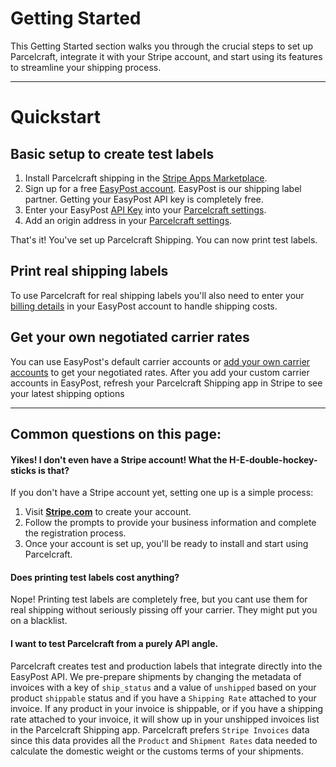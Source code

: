 # Getting Started

This Getting Started section walks you through the crucial steps to set up Parcelcraft, integrate it with your Stripe account, and start using its features to streamline your shipping process. 

----
# Quickstart

## Basic setup to create test labels

1. Install Parcelcraft shipping in the [Stripe Apps Marketplace](https://marketplace.stripe.com/apps/parcelcraft-shipping).
2. Sign up for a free [EasyPost account](https://www.easypost.com/signup?utm_source=Parcelcraft). EasyPost is our shipping label partner.  Getting your EasyPost API key is completely free.
3. Enter your EasyPost [API Key](https://www.easypost.com/account/settings?tab=api-keys&utm_source=Parcelcraft) into your [Parcelcraft settings](https://dashboard.stripe.com/settings/apps/com.productivity.parcelcraft).
3. Add an origin address in your [Parcelcraft settings](https://dashboard.stripe.com/settings/apps/com.productivity.parcelcraft).


That's it! You've set up Parcelcraft Shipping. You can now print test labels.

## Print real shipping labels

To use Parcelcraft for real shipping labels you'll also need to enter your [billing details](https://www.easypost.com/account/settings?tab=billing&utm_source=Parcelcraft) in your EasyPost account to handle shipping costs.

## Get your own negotiated carrier rates

You can use EasyPost's default carrier accounts or [add your own carrier accounts](https://www.easypost.com/account/settings?tab=carriers&utm_source=Parcelcraft) to get your negotiated rates. After you add your custom carrier accounts in EasyPost, refresh your Parcelcraft Shipping app in Stripe to see your latest shipping options



-----

## Common questions on this page:

#### Yikes! I don't even have a Stripe account! What the H-E-double-hockey-sticks is that?

If you don't have a Stripe account yet, setting one up is a simple process:

1. Visit [**Stripe.com**](https://dashboard.stripe.com/register) to create your account.
2. Follow the prompts to provide your business information and complete the registration process.
3. Once your account is set up, you'll be ready to install and start using Parcelcraft.

#### Does printing test labels cost anything?

Nope! Printing test labels are completely free, but you cant use them for real shipping without seriously pissing off your carrier. They might put you on a blacklist.

#### I want to test Parcelcraft from a purely API angle. 

Parcelcraft creates test and production labels that integrate directly into the EasyPost API.  We pre-prepare shipments by changing the metadata of invoices with a key of `ship_status` and a value of `unshipped` based on your product `shippable` status and if you have a `Shipping Rate` attached to your invoice.  If any product in your invoice is shippable, or if you have a shipping rate attached to your invoice, it will show up in your unshipped invoices list in the Parcelcraft Shipping app. Parcelcraft prefers `Stripe Invoices` data since this data provides all the `Product` and `Shipment Rates` data needed to calculate the domestic weight or the customs terms of your shipments. 
